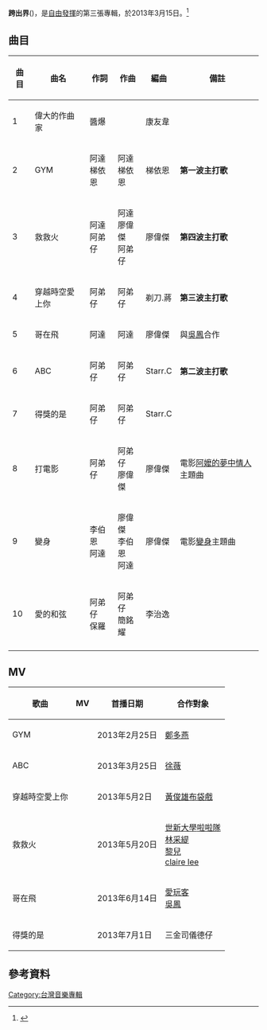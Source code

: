 {{Infobox album <!-- See Wikipedia:WikiProject_Albums -->
| Name       = 跨出界
| Type       = studio
| Artist     = [[自由發揮|自由發揮]]
| Cover      = 跨出界.jpg
| Alt        = 
| Released   = {{Start date|2013|3|15}}
| Recorded   = 
| Genre      = 中文流行、搖滾、電音
| Length     = 32' 40"
| Label      = 環球唱片
| Producer   = 
| Misc        = 
| Last album  = '''[[自由發揮：電影原聲帶|電影原聲帶]]'''<br />（2011年）
| This album  = '''跨出界'''<br />（2013年）
| Next album  = 
}}
'''跨出界'''({{Lang-en|Cross too Over}})，是[[自由發揮|自由發揮]]的第三張專輯，於2013年3月15日。<ref>{{Cite web |url=http://www.mymusic.net.tw/album/show/168996 |title=存档副本 |accessdate=2013-04-06 |archive-date=2013-08-23 |archive-url=https://web.archive.org/web/20130823040705/http://www.mymusic.net.tw/album/show/168996 |dead-url=no }}</ref>
==曲目==
{|class="wikitable"
!曲目!!曲名!!作詞!!作曲!!編曲!!備註
|-
|1||偉大的作曲家||醬爆||||康友韋||
|-
|2||GYM||阿達<br>梯依恩||阿達<br>梯依恩||梯依恩||'''第一波主打歌'''
|-
|3||救救火||阿達<br>阿弟仔||阿達<br>廖偉傑<br>阿弟仔||廖偉傑||'''第四波主打歌'''
|-
|4||穿越時空愛上你||阿弟仔||阿弟仔||剃刀.蔣||'''第三波主打歌'''
|-
|5||哥在飛||阿達||阿達||廖偉傑||與[[吳承鳳|吳鳳]]合作
|-
|6||ABC||阿弟仔||阿弟仔||Starr.C||'''第二波主打歌'''
|-
|7||得獎的是||阿弟仔||阿弟仔||Starr.C||
|-
|8||打電影||阿弟仔||阿弟仔<br>廖偉傑||廖偉傑||電影[[阿嬤的夢中情人|阿嬤的夢中情人]]主題曲
|-
|9||變身||李伯恩<br>阿達||廖偉傑<br>李伯恩<br>阿達||廖偉傑||電影[[變身_(電影)|變身]]主題曲
|-
|10||愛的和弦||阿弟仔<br>保羅||阿弟仔<br>簡銘耀||李治逸||
|-
|}

==MV==
{|class="wikitable"
!歌曲!!MV!!首播日期!!合作對象
|-
|GYM||{{youtube|IZkYdqRWKaY|mv}}||2013年2月25日||[[鄭多燕|鄭多燕]]
|-
|ABC||{{youtube|4yipto7FexA|mv}}||2013年3月25日||[[徐薇|徐薇]]
|-
|穿越時空愛上你||{{youtube|--XuZwQPZvg|mv}}||2013年5月2日||[[黃俊雄|黃俊雄]][[布袋戲|布袋戲]]
|-
|救救火||{{youtube|t_AQVwjY5zE|mv}}||2013年5月20日||[[世新大學|世新大學]][[啦啦隊|啦啦隊]]<br>[[林采緹|林采緹]]<br>[[黎兒|黎兒]]<br>[[claire_lee|claire lee]]
|-
|哥在飛||{{youtube|5wVqHiRHtKI|mv}}||2013年6月14日||[[愛玩客|愛玩客]]<br>[[吳承鳳|吳鳳]]
|-
|得獎的是||{{youtube|2ldpsIsEAjg|mv}}||2013年7月1日||三金司儀德仔
|}

==參考資料==
{{reflist}}

[[Category:台灣音樂專輯|Category:台灣音樂專輯]]